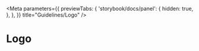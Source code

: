 
<Meta
  parameters={{
    previewTabs: {
      'storybook/docs/panel': {
        hidden: true,
      },
    },
  }}
  title="Guidelines/Logo"
/>

# Logo

<Logos />
